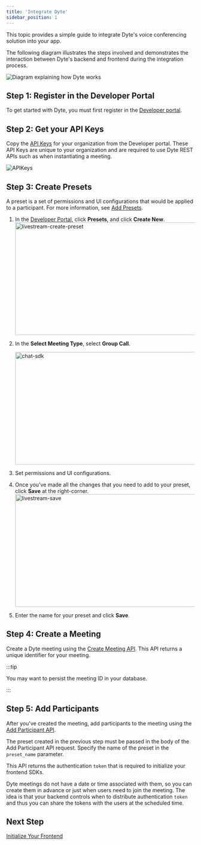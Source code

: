 ```yaml
---
title: 'Integrate Dyte'
sidebar_position: 1
---
```


This topic provides a simple guide to integrate Dyte's voice conferencing solution into your app.

The following diagram illustrates the steps involved and demonstrates the interaction between Dyte's backend and frontend during the integration process.

![Diagram explaining how Dyte works](/static/home/how-dyte-works-v2.png)

## Step 1: Register in the Developer Portal

To get started with Dyte, you must first register in the [Developer portal](https://dev.dyte.io).

## Step 2: Get your API Keys

Copy the [API Keys](https://dev.dyte.io/apikeys) for your organization from
the Developer portal. These API Keys are unique to your organization and are
required to use Dyte REST APIs such as when instantiating a meeting.

![APIKeys](/static/home/api-keys.png)

## Step 3: Create Presets

A preset is a set of permissions and UI configurations that would be
applied to a participant. For more information, see [Add
Presets](/guides/features/presets).

1. In the [Developer Portal](https://dev.dyte.io/), click **Presets**, and click **Create New**.
   <img
     src="/static/livestreaming/createpreset.png"
     width="600"
     height="300"
     alt="livestream-create-preset"
     className="livestrem-create-preset"
   />
2. In the **Select Meeting Type**, select **Group Call**.

   <img
     src="/static/guides/add-preset-live-video.png"
     width="600"
     height="300"
     alt="chat-sdk"
     className="add-preset-live-video"
   />

3. Set permissions and UI configurations.

4. Once you’ve made all the changes that you need to add to your preset, click **Save** at the right-corner.
   <img
     src="/static/livestreaming/savepreset.png"
     width="600"
     height="300"
     alt="livestream-save"
     className="livestream-save-preset"
   />
5. Enter the name for your preset and click **Save**.

## Step 4: Create a Meeting

Create a Dyte meeting using the
[Create Meeting API](/api#/operations/create_meeting). This API returns a
unique identifier for your meeting. <br/>

:::tip

You may want to persist the meeting ID in your database.

:::

## Step 5: Add Participants

After you've created the meeting, add participants to the meeting using the [Add Participant API](/api#/operations/add_participant).

The preset created in the previous step must be passed in the body of the Add Participant API request. Specify the name of the preset in the `preset_name` parameter.

This API returns the authentication `token` that is required to initialize your frontend SDKs.

Dyte meetings do not have a date or time associated with them, so you can create
them in advance or just when users need to join the meeting. The idea is that
your backend controls when to distribute authentication `token` and thus you can share the
tokens with the users at the scheduled time.

## Next Step

[Initialize Your Frontend](/guides/video-conf/start-building/initialize-frontend-sdks)
